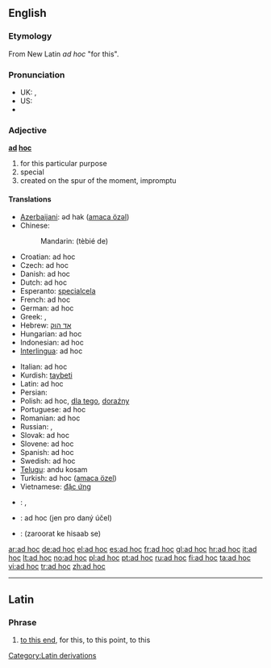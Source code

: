 ==English==

===Etymology===
From New Latin ''ad hoc'' "for this".

===Pronunciation===

* UK: {{IPA|/ˌæd ˈhɒk/}}, {{SAMPA|/%{d"hQk/}}
* US: {{IPA|/ˌæd ˈhɑːk/|/ˌæd ˈhɔk/|/ˌɑd ˈhɑːk/|/ˌæd ˈhak/}}
* {{audio|en-us-ad hoc.ogg|Audio (US)}}

===Adjective===
'''[[ad]] [[hoc]]'''

# for this particular purpose
# special
# created on the spur of the moment, impromptu

====Translations====
{{top}}
* [[Azerbaijani]]: әd hak ([[amaca özәl]])
* Chinese:
*: Mandarin: {{zh-ts|[[特别]]的|[[特别]]的}} (tèbié de)
* Croatian: ad hoc
* Czech: ad hoc
* Danish: ad hoc
* Dutch: ad hoc
* Esperanto: [[specialcela]]
* French: ad hoc
* German: ad hoc
* Greek: {{t|el|επί τούτου}}, {{t|el|επί τούτω}}
* Hebrew: [[אד הוק]]
* Hungarian: ad hoc
* Indonesian: ad hoc
* [[Interlingua]]: ad hoc
{{mid}}
* Italian: ad hoc
* Kurdish: [[taybeti]]
* Latin: ad hoc
* Persian: {{fa-Arab|[[ویژه]]}}
* Polish: ad hoc, [[dla tego]], [[doraźny]] {{m}}
* Portuguese: ad hoc
* Romanian: ad hoc
* Russian: {{t|ru|по месту}}, {{t|ru|ситуационно}}
* Slovak: ad hoc
* Slovene: ad hoc
* Spanish: ad hoc
* Swedish: ad hoc
* [[Telugu]]: andu kosam
* Turkish: ad hoc ([[amaca özel]])
* Vietnamese: [[đặc ứng]]
{{bottom}}

{{checktrans}}
<!--Remove this section once all of the translations below have been moved into the tables above.-->

* {{ttbc|Arabic}}: {{Arab|[[حصري]]}}, {{Arab|[[حصريا]]}}
* {{ttbc|Czech}}: ad hoc (jen pro daný účel)
* {{ttbc|Hindi}}: (zaroorat ke hisaab se)

[[Category:Latin derivations]]

[[ar:ad hoc]]
[[de:ad hoc]]
[[el:ad hoc]]
[[es:ad hoc]]
[[fr:ad hoc]]
[[gl:ad hoc]]
[[hr:ad hoc]]
[[it:ad hoc]]
[[lt:ad hoc]]
[[no:ad hoc]]
[[pl:ad hoc]]
[[pt:ad hoc]]
[[ru:ad hoc]]
[[fi:ad hoc]]
[[ta:ad hoc]]
[[vi:ad hoc]]
[[tr:ad hoc]]
[[zh:ad hoc]]

----

==Latin==

===Phrase===
{{infl|la|phrase}}

# [[to this end]], for this, to this point, to this